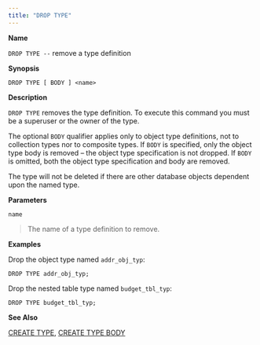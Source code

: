 ```yaml
---
title: "DROP TYPE"
---
```


<div id="drop_type" class="registered_link"></div>

**Name**

`DROP TYPE --` remove a type definition

**Synopsis**

```text
DROP TYPE [ BODY ] <name>
```

**Description**

`DROP TYPE` removes the type definition. To execute this command you must be a superuser or the owner of the type.

The optional `BODY` qualifier applies only to object type definitions, not to collection types nor to composite types. If `BODY` is specified, only the object type body is removed – the object type specification is not dropped. If `BODY` is omitted, both the object type specification and body are removed.

The type will not be deleted if there are other database objects dependent upon the named type.

**Parameters**

`name`

> The name of a type definition to remove.

**Examples**

Drop the object type named `addr_obj_typ`:

```text
DROP TYPE addr_obj_typ;
```

Drop the nested table type named `budget_tbl_typ`:

```text
DROP TYPE budget_tbl_typ;
```

**See Also**

[CREATE TYPE](../39_create_type/#create_type), [CREATE TYPE BODY](../40_create_type_body/#create_type_body)
